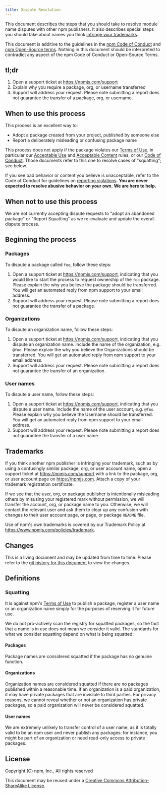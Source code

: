 ```yaml
---
title: Dispute Resolution
---
```


This document describes the steps that you should take to resolve module
name disputes with other npm publishers.  It also describes special steps
you should take about names you think [infringe your trademarks](#trademarks).

This document is additive to the guidelines in the
[npm Code of Conduct](https://www.npmjs.com/policies/conduct) and
[npm Open-Source terms](https://www.npmjs.com/policies/open-source-terms).
Nothing in this document should be interpreted to contradict any aspect
of the npm Code of Conduct or Open-Source Terms.

## tl;dr

1. Open a support ticket at <https://npmjs.com/support>
1. Explain why you require a package, org, or username transferred
1. Support will address your request. Please note submitting a report does not 
   guarantee the transfer of a package, org, or username.

## When to use this process

This process is an excellent way to:

* Adopt a package created from your project, published by someone else
* Report a deliberately misleading or confusing package name

This process does not apply if the package violates our
[Terms of Use](https://www.npmjs.com/policies/open-source-terms),
in particular our
[Acceptable Use](https://www.npmjs.com/policies/open-source-terms#acceptable-use)
and [Acceptable Content](https://www.npmjs.com/policies/open-source-terms)
rules, or our [Code of Conduct](https://www.npmjs.com/policies/conduct).
Those documents refer to this one to resolve cases of "squatting"; see
below.

If you see bad behavior or content you believe is unacceptable, refer to
the Code of Conduct for guidelines on
[reporting violations](https://www.npmjs.com/policies/conduct#reporting-violations-of-this-code-of-conduct).
**You are never expected to resolve abusive behavior on your own.**
**We are here to help.**

## When not to use this process

We are not currently accepting dispute requests to "adopt an abandoned 
package" or "Report Squatting" as we re-evaluate and update the overall
dispute process.

## Beginning the process

### Packages

To dispute a package called `foo`, follow these steps:

1. Open a support ticket at <https://npmjs.com/support>, indicating that
   you would like to start the process to request ownership of the `foo`
   package. Please explain the why you believe the package should be transferred.
   You will get an automated reply from npm support to your email address.
1. Support will address your request. Please note submitting a report does not 
   guarantee the transfer of a package.

### Organizations

To dispute an organization name, follow these steps:

1. Open a support ticket at <https://npmjs.com/support>, indicating that
   you dispute an organization name.  Include the name of the organization,
   e.g. `@foo`.  Please explain the why you believe the Organizations should
   be transferred. You will get an automated reply from npm support to your
   email address.
1. Support will address your request. Please note submitting a report does not 
   guarantee the transfer of an organization.

### User names

To dispute a user name, follow these steps:

1. Open a support ticket at <https://npmjs.com/support>, indicating that
   you dispute a user name.  Include the name of the user account,
   e.g. `@foo`. Please explain why you believe the Username should be 
   transferred. You will get an automated reply from npm support to your
   email address.
1. Support will address your request. Please note submitting a report does not 
   guarantee the transfer of a user name.

## Trademarks

If you think another npm publisher is infringing your trademark, such
as by using a confusingly similar package, org, or user account name,
open a support ticket at <https://npmjs.com/support> with a link to
the package, org, or user account page on <https://npmjs.com>. Attach
a copy of your trademark registration certificate.

If we see that the user, org, or package publisher is intentionally
misleading others by misusing your registered mark without permission,
we will transfer the account, org, or package name to you.  Otherwise, we
will contact the relevant user and ask them to clear up any confusion with
changes to their user account page, or page, or package `README` file.

Use of npm's own trademarks is covered by our Trademark Policy at
<https://www.npmjs.com/policies/trademark>.

## Changes

This is a living document and may be updated from time to time.
Please refer to the [git history for this
document](https://github.com/npm/policies/commits/master/disputes.md)
to view the changes.

## Definitions

### Squatting

It is against npm's
[Terms of Use](https://www.npmjs.com/policies/open-source-terms#acceptable-content)
to publish a package, register a user name or an organization name
simply for the purposes of reserving it for future use.

We do not pro-actively scan the registry for squatted packages, so
the fact that a name is in use does not mean we consider it valid.
The standards for what we consider squatting depend on what is being
squatted:

#### Packages

Package names are considered squatted if the package has no genuine
function.

#### Organizations

Organization names are considered squatted if there are no packages
published within a reasonable time. If an organization is a paid
organization, it may have private packages that are invisible to
third parties. For privacy reasons, we cannot reveal whether or not
an organization has private packages, so a paid organization will
never be considered squatted.

#### User names

We are extremely unlikely to transfer control of a user name, as it
is totally valid to be an npm user and never publish any packages:
for instance, you might be part of an organization or need read-only
access to private packages.

## License

Copyright (C) npm, Inc., All rights reserved

This document may be reused under a [Creative Commons
Attribution-ShareAlike
License](https://creativecommons.org/licenses/by-sa/4.0/).
